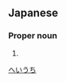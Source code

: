 ==Japanese==
{{ja-kanjitab|yomi=j|へい|うち}}

===Proper noun===
{{ja-pos|proper|へいうち}}

# {{surname|lang=ja}}

[[Category:Japanese surnames|へいうち]]